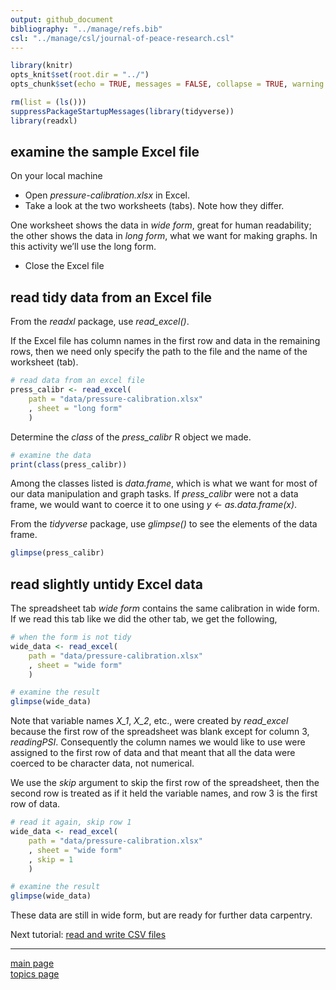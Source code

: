 ```yaml
---
output: github_document
bibliography: "../manage/refs.bib" 
csl: "../manage/csl/journal-of-peace-research.csl"
---
```


```r
library(knitr)
opts_knit$set(root.dir = "../")
opts_chunk$set(echo = TRUE, messages = FALSE, collapse = TRUE, warning = FALSE)

rm(list = (ls()))
suppressPackageStartupMessages(library(tidyverse))
library(readxl)
```


## examine the sample Excel file 

On your local machine 

- Open *pressure-calibration.xlsx* in Excel.
- Take a look at the two worksheets (tabs). Note how they differ. 

One worksheet shows the data in *wide form*, great for human readability; the other shows the data in *long form*, what we want for making graphs. In this activity we'll use the long form. 

- Close the Excel file 

## read tidy data from an Excel file

From the *readxl* package, use *read_excel()*.

If the Excel file has column names in the first row and data in the remaining rows, then we need only specify the path to the file and the name of the worksheet (tab). 

```r
# read data from an excel file
press_calibr <- read_excel(
	path = "data/pressure-calibration.xlsx"
	, sheet = "long form"
	)
```

Determine the *class* of the *press_calibr* R object we made. 

```r
# examine the data
print(class(press_calibr))
```

Among the classes listed is *data.frame*, which is what we want for most of our data manipulation and graph tasks. If *press_calibr* were not a data frame, we would want to coerce it to one using *y <- as.data.frame(x)*.

From the *tidyverse* package, use *glimpse()* to see the elements of the data frame. 

```r
glimpse(press_calibr)
```

## read slightly untidy Excel data

The spreadsheet tab *wide form* contains the same calibration in wide form. If we read this tab like we did the other tab, we get the following, 
```r
# when the form is not tidy
wide_data <- read_excel(
	path = "data/pressure-calibration.xlsx"
	, sheet = "wide form"
	)

# examine the result
glimpse(wide_data)
```

Note that variable names *X_1*, *X_2*, etc., were created by *read_excel* because the first row of the spreadsheet was blank except for column 3, *readingPSI*. Consequently the column names we would like to use were assigned to the first row of data and that meant that all the data were coerced to be character data, not numerical.  

We use the *skip* argument to skip the first row of the spreadsheet, then the second row is treated as if it held the variable names, and row 3 is the first row of data. 

```r
# read it again, skip row 1
wide_data <- read_excel(
	path = "data/pressure-calibration.xlsx"
	, sheet = "wide form"
	, skip = 1
	)

# examine the result
glimpse(wide_data)
```

These data are still in wide form, but are ready for further data carpentry.  

Next tutorial: [read and write CSV files](tut-0403_read-write-csv.md)

---

[main page](../README.md)<br> 
[topics page](../README-by-topic.md)



